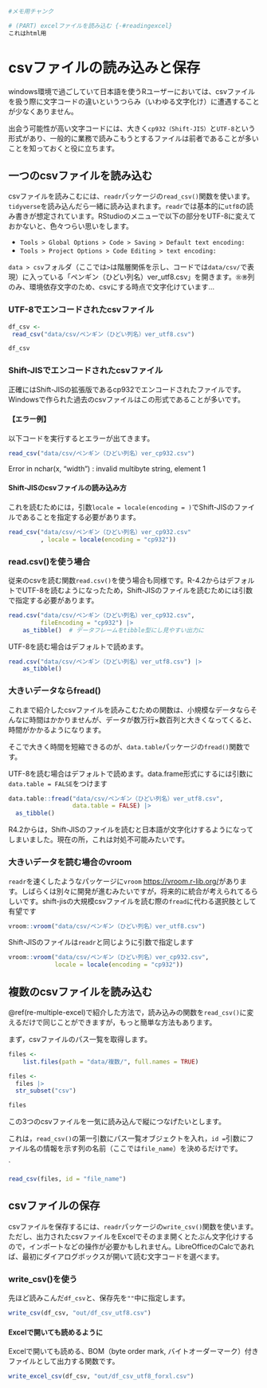 
```r
#メモ用チャンク

# (PART) excelファイルを読み込む {-#readingexcel}
これはhtml用

```

# csvファイルの読み込みと保存 {#readsavecsv}

windows環境で過ごしていて日本語を使うRユーザーにおいては、csvファイルを扱う際に文字コードの違いというつらみ（いわゆる文字化け）に遭遇することが少なくありません。

出会う可能性が高い文字コードには、大きく`cp932（Shift-JIS）`と`UTF-8`という形式があり、一般的に業務で読みこもうとするファイルは前者であることが多いことを知っておくと役に立ちます。

## 一つのcsvファイルを読み込む {#rscsv-readone}

csvファイルを読みこむには、`readr`パッケージの`read_csv()`関数を使います。`tidyverse`を読み込んだら一緒に読み込まれます。`readr`では基本的に`utf8`の読み書きが想定されています。RStudioのメニューで以下の部分をUTF-8に変えておかないと、色々つらい思いをします。

* `Tools > Global Options > Code > Saving > Default text encoding:`
* `Tools > Project Options > Code Editing > text encoding:`

`data > csv`フォルダ（ここでは`>`は階層関係を示し、コードでは`data/csv/`で表現）に入っている「ペンギン（ひどい列名）ver_utf8.csv」を開きます。`㊛㊚`列のみ、環境依存文字のため、csvにする時点で文字化けています…

### UTF-8でエンコードされたcsvファイル{#rscsv-readone-utf}

```r
df_csv <- 
 read_csv("data/csv/ペンギン（ひどい列名）ver_utf8.csv")

df_csv
``` 


### Shift-JISでエンコードされたcsvファイル{#rscsv-readone-sjis}

正確にはShift-JISの拡張版であるcp932でエンコードされたファイルです。Windowsで作られた過去のcsvファイルはこの形式であることが多いです。

#### 【エラー例】{#rscsv-readone-sjiserror}

以下コードを実行するとエラーが出てきます。

```r
read_csv("data/csv/ペンギン（ひどい列名）ver_cp932.csv")
```

Error in nchar(x, "width") : invalid multibyte string, element 1

<!-- 過去コード -->
<!-- read_csv("data/csv/ペンギン（ひどい列名）ver_cp932.csv") |>  -->
<!--   clean_names(case = "old_janitor") |>  -->
<!--   select(1:3) # 紙面の都合で最初の3つの変数に限定 -->


#### Shift-JISのcsvファイルの読み込み方 {#rscsv-readone-sjisread}

これを読むためには，引数`locale = locale(encoding = )`でShift-JISのファイルであることを指定する必要があります。

```r
read_csv("data/csv/ペンギン（ひどい列名）ver_cp932.csv"
         , locale = locale(encoding = "cp932"))
```

\newpage

### read.csv()を使う場合{#rscsv-readone-baseread}

従来のcsvを読む関数`read.csv()`を使う場合も同様です。R-4.2からはデフォルトでUTF-8を読むようになったため，Shift-JISのファイルを読むためには引数で指定する必要があります。


```r
read.csv("data/csv/ペンギン（ひどい列名）ver_cp932.csv", 
         fileEncoding = "cp932") |>
    as_tibble()  # データフレームをtibble型にし見やすい出力に
```
<!-- 確認中 -->
<!-- `read.csv()`を使う場合は引数で`encoding = "cp932"`を指定します -->
<!-- https://shohei-doi.github.io/quant_polisci/encoding-r.html -->



UTF-8を読む場合はデフォルトで読めます。

```r
read.csv("data/csv/ペンギン（ひどい列名）ver_utf8.csv") |> 
    as_tibble()
```

### 大きいデータならfread(){#rscsv-readone-fread}

これまで紹介したcsvファイルを読みこむための関数は、小規模なデータならそんなに時間はかかりませんが、データが数万行×数百列と大きくなってくると、時間がかかるようになります。

そこで大きく時間を短縮できるのが、`data.table`パッケージの`fread()`関数です。

UTF-8を読む場合はデフォルトで読めます。data.frame形式にするには引数に`data.table = FALSE`をつけます

```r
data.table::fread("data/csv/ペンギン（ひどい列名）ver_utf8.csv",
                  data.table = FALSE) |> 
  as_tibble()
```

R4.2からは，Shift-JISのファイルを読むと日本語が文字化けするようになってしまいました。現在の所，これは対処不可能みたいです。



### 大きいデータを読む場合のvroom{#rscsv-readone-vroom}

`readr`を速くしたようなパッケージに`vroom` [https://vroom.r-lib.org/](https://vroom.r-lib.org/)があります。しばらくは別々に開発が進むみたいですが，将来的に統合が考えられてるらしいです。shift-jisの大規模csvファイルを読む際の`fread`に代わる選択肢として有望です


```r
vroom::vroom("data/csv/ペンギン（ひどい列名）ver_utf8.csv")
```

Shift-JISのファイルは`readr`と同じように引数で指定します

```r
vroom::vroom("data/csv/ペンギン（ひどい列名）ver_cp932.csv",
             locale = locale(encoding = "cp932"))
```

## 複数のcsvファイルを読み込む{#rscsv-readmulti}

\@ref(re-multiple-excel)で紹介した方法で，読み込みの関数を`read_csv()`に変えるだけで同じことができますが，もっと簡単な方法もあります。

まず，csvファイルのパス一覧を取得します。

```r
files <-
    list.files(path = "data/複数/", full.names = TRUE)

files <- 
  files |> 
  str_subset("csv")

files
```

この3つのcsvファイルを一気に読み込んで縦につなげたいとします。

これは，`read_csv()`の第一引数にパス一覧オブジェクトを入れ，`id =`引数にファイル名の情報を示す列の名前（ここでは`file_name`）を決めるだけです。

`
```r
read_csv(files, id = "file_name")
```

## csvファイルの保存 {#writeonecsv}

csvファイルを保存するには、`readr`パッケージの`write_csv()`関数を使います。ただし、出力されたcsvファイルをExcelでそのまま開くとたぶん文字化けするので，インポートなどの操作が必要かもしれません。LibreOfficeのCalcであれば、最初にダイアログボックスが開いて読む文字コードを選べます。

### write_csv()を使う {#writeonecsv-writecsv}

先ほど読みこんだ`df_csv`と、保存先を`""`中に指定します。

```r
write_csv(df_csv, "out/df_csv_utf8.csv")
```

#### Excelで開いても読めるように {#writeonecsv-excelcsv}

Excelで開いても読める、BOM（byte order mark, バイトオーダーマーク）付きファイルとして出力する関数です。

```r
write_excel_csv(df_csv, "out/df_csv_utf8_forxl.csv")
```




